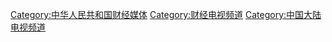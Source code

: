 [[Category:中华人民共和国财经媒体|Category:中华人民共和国财经媒体]]
[[Category:财经电视频道|Category:财经电视频道]]
[[Category:中国大陆电视频道|Category:中国大陆电视频道]]